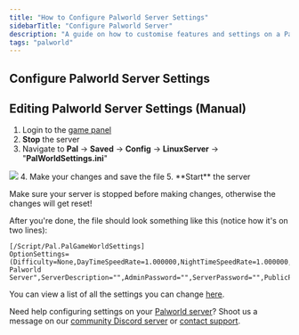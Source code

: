 ---
title: "How to Configure Palworld Server Settings"
sidebarTitle: "Configure Palworld Server"
description: "A guide on how to customise features and settings on a Palworld dedicated server."
tags: "palworld"
---

## Configure Palworld Server Settings

## Editing Palworld Server Settings (Manual)

1. Login to the [game panel](https://game.berrybyte.net)
2. **Stop** the server
3. Navigate to **Pal** -> **Saved** -> **Config** -> **LinuxServer** -> "**PalWorldSettings.ini**"
<Frame>
  <img src="/images/palworldsettings-ini.png" />
</Frame>
4. Make your changes and save the file
5. **Start** the server

<Warning>Make sure your server is stopped before making changes, otherwise the changes will get reset!</Warning>

After you're done, the file should look something like this (notice how it's on two lines):

```
[/Script/Pal.PalGameWorldSettings]
OptionSettings=(Difficulty=None,DayTimeSpeedRate=1.000000,NightTimeSpeedRate=1.000000,ExpRate=1.000000,PalCaptureRate=1.000000,PalSpawnNumRate=1.000000,PalDamageRateAttack=1.000000,PalDamageRateDefense=1.000000,PlayerDamageRateAttack=1.000000,PlayerDamageRateDefense=1.000000,PlayerStomachDecreaceRate=1.000000,PlayerStaminaDecreaceRate=1.000000,PlayerAutoHPRegeneRate=1.000000,PlayerAutoHpRegeneRateInSleep=1.000000,PalStomachDecreaceRate=1.000000,PalStaminaDecreaceRate=1.000000,PalAutoHPRegeneRate=1.000000,PalAutoHpRegeneRateInSleep=1.000000,BuildObjectDamageRate=1.000000,BuildObjectDeteriorationDamageRate=1.000000,CollectionDropRate=1.000000,CollectionObjectHpRate=1.000000,CollectionObjectRespawnSpeedRate=1.000000,EnemyDropItemRate=1.000000,DeathPenalty=All,bEnablePlayerToPlayerDamage=False,bEnableFriendlyFire=False,bEnableInvaderEnemy=True,bActiveUNKO=False,bEnableAimAssistPad=True,bEnableAimAssistKeyboard=False,DropItemMaxNum=3000,DropItemMaxNum_UNKO=100,BaseCampMaxNum=128,BaseCampWorkerMaxNum=15,DropItemAliveMaxHours=1.000000,bAutoResetGuildNoOnlinePlayers=False,AutoResetGuildTimeNoOnlinePlayers=72.000000,GuildPlayerMaxNum=20,PalEggDefaultHatchingTime=72.000000,WorkSpeedRate=1.000000,bIsMultiplay=False,bIsPvP=False,bCanPickupOtherGuildDeathPenaltyDrop=False,bEnableNonLoginPenalty=True,bEnableFastTravel=True,bIsStartLocationSelectByMap=True,bExistPlayerAfterLogout=False,bEnableDefenseOtherGuildPlayer=False,CoopPlayerMaxNum=4,ServerPlayerMaxNum=32,ServerName="Default Palworld Server",ServerDescription="",AdminPassword="",ServerPassword="",PublicPort=8211,PublicIP="",RCONEnabled=False,RCONPort=25575,Region="",bUseAuth=True,BanListURL="https://api.palworldgame.com/api/banlist.txt")
```

You can view a list of all the settings you can change [here](https://palworld.wiki.gg/wiki/PalWorldSettings.ini).

Need help configuring settings on your [Palworld server](https://berrybyte.net/palworld-server-hosting)? Shoot us a message on our
[community Discord server](https://berrybyte.net/discord) or [contact support](https://berrybyte.net/support).